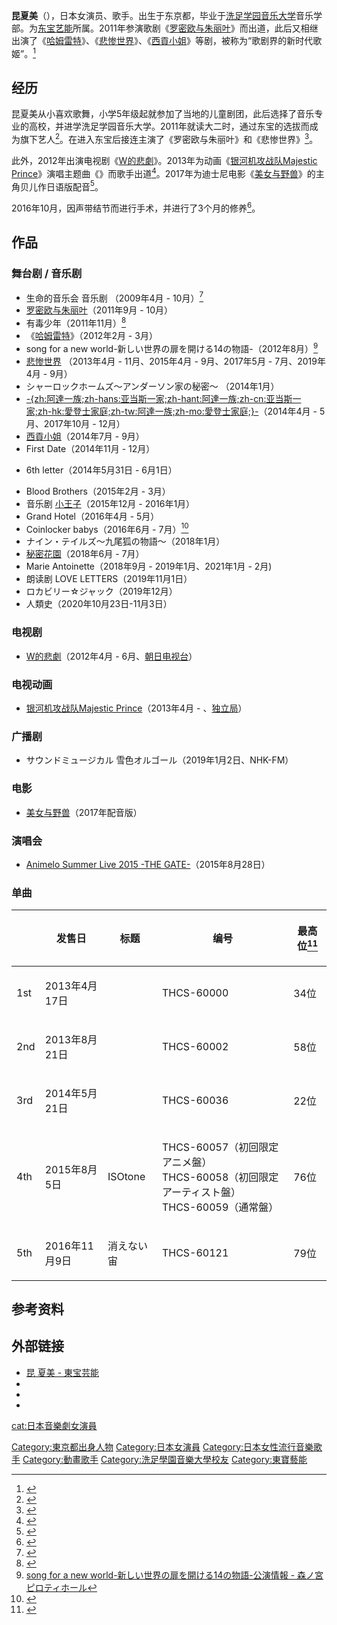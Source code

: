 {{藝人
| 姓名 = 
| 類型 = 女演员
| 出生日期 = {{bda|1991|6|28}}
| 出生地點 = 日本[[东京都|东京都]]
| 職業 = 演员、歌手
| 母校 = [[洗足學園音樂大學|洗足學園音樂大學]]
| 音樂類型 = [[J-POP|J-POP]]、[[动画歌曲|动画歌曲]]
| 活躍年代 = 2011年 -
| 經紀公司 = [[东宝艺能|东宝艺能]]
| 網站 = [https://www.toho-ent.co.jp/actor/1059 东宝艺能]
| module = {{japanese|japanese=昆 夏美|kana=こん なつみ|romaji=Kon Natsumi|embed=yes}}
}}
'''昆夏美'''（{{bd|1991年|6月28日|}}），日本女演员、歌手。出生于东京都，毕业于[[洗足学园音乐大学|洗足学园音乐大学]]音乐学部。为[[东宝艺能|东宝艺能]]所属。2011年参演歌剧《[[羅密歐與茱麗葉_(音樂劇)|罗密欧与朱丽叶]]》而出道，此后又相继出演了《[[哈姆雷特|哈姆雷特]]》、《[[悲慘世界_(音樂劇)|悲惨世界]]》、《[[西貢小姐|西貢小姐]]》等剧，被称为“歌剧界的新时代歌姬”。<ref>{{cite web |title=ミュージカル界の歌姫がアニメソング初挑戦「マジェスティックプリンス」 昆夏美インタビュー 前編 |url=https://animeanime.jp/article/2013/04/17/13716.html |website=アニメ！アニメ！ |language=ja |access-date=2021-03-03 |archive-date=2019-05-11 |archive-url=https://web.archive.org/web/20190511211913/https://animeanime.jp/article/2013/04/17/13716.html |dead-url=no }}</ref>

==经历==
昆夏美从小喜欢歌舞，小学5年级起就参加了当地的儿童剧团，此后选择了音乐专业的高校，并进学洗足学园音乐大学。2011年就读大二时，通过东宝的选拔而成为旗下艺人<ref>{{cite web |title=新人ミュージカル女優・昆夏美「音楽は身体の一部」 今後の展望と揺るぎない決意 |url=https://www.oricon.co.jp/news/2027785/full/ |website=ORICON NEWS |accessdate=2021-03-03 |archive-date=2018-01-29 |archive-url=https://web.archive.org/web/20180129010126/https://www.oricon.co.jp/news/2027785/full/ |dead-url=no }}</ref>。在进入东宝后接连主演了《罗密欧与朱丽叶》和《悲惨世界》<ref>{{cite web |title=シンデレラ女優昆夏美が２大ヒロイン役 - 芸能ニュース |url=https://www.nikkansports.com/entertainment/news/p-et-tp0-20110728-811696.html |website=nikkansports.com |accessdate=2021-03-03 |language=ja |archive-date=2018-03-10 |archive-url=https://web.archive.org/web/20180310010847/https://www.nikkansports.com/entertainment/news/p-et-tp0-20110728-811696.html |dead-url=no }}</ref>。

此外，2012年出演电视剧《[[W的悲劇#2012年電視劇|W的悲劇]]》。2013年为动画《[[銀河機攻隊_莊嚴皇子|银河机攻战队Majestic Prince]]》演唱主题曲《{{lj|私は想像する}}》而歌手出道<ref>{{cite web |title=「銀河機攻隊 マジェスティックプリンス」 OPテーマに昆夏美、EDテーマは石川智晶 |url=https://animeanime.jp/article/2013/01/25/12780.html |website=アニメ！アニメ！ |accessdate=2021-03-03 |language=ja |archive-date=2014-08-14 |archive-url=https://web.archive.org/web/20140814185624/http://animeanime.jp/article/2013/01/25/12780.html |dead-url=no }}</ref>。2017年为迪士尼电影《[[美女與野獸_(2017年電影)|美女与野兽]]》的主角贝儿作日语版配音<ref>{{cite web |title=昆夏美＆山崎育三郎！「美女と野獣」吹き替え版キャストにミュージカル俳優ずらり : 映画ニュース |url=https://eiga.com/news/20170131/13/ |website=映画.com |language=ja |access-date=2021-03-03 |archive-date=2019-09-14 |archive-url=https://web.archive.org/web/20190914071701/https://eiga.com/news/20170131/13/ |dead-url=no }}</ref>。

2016年10月，因声带结节而进行手术，并进行了3个月的修养<ref>{{cite web |title=昆夏美、声帯結節で降板の「ミス・サイゴン」復帰していた！ |url=https://www.sanspo.com/geino/news/20170123/geo17012305000001-n1.html |website=SANSPO.COM |accessdate=2021-03-03 |language=ja |date=2017-01-23 |archive-date=2018-01-28 |archive-url=https://web.archive.org/web/20180128132521/http://www.sanspo.com/geino/news/20170123/geo17012305000001-n1.html |dead-url=no }}</ref>。

==作品==
=== 舞台剧 / 音乐剧 ===
* 生命的音乐会 音乐剧 {{lj|赤毛のアン}}（2009年4月 - 10月）<ref>{{Cite web |url=http://www.classiclive-un.org/anne/2009.html |title=生命のコンサート 音楽劇 赤毛のアン |access-date=2021-03-03 |archive-date=2022-03-30 |archive-url=https://web.archive.org/web/20220330043115/http://www.classiclive-un.org/anne/2009.html }}</ref>
* [[羅密歐與茱麗葉_(音樂劇)|罗密欧与朱丽叶]]（2011年9月 - 10月）
* 有毒少年（2011年11月）<ref>{{Cite web |url=http://www.cubeinc.co.jp/stage/info/yuudoku.html |title=cube presents 有毒少年 |access-date=2021-03-03 |archive-date=2019-12-29 |archive-url=https://web.archive.org/web/20191229193922/http://cubeinc.co.jp/stage/info/yuudoku.html |dead-url=no }}</ref>
*《[[哈姆雷特|哈姆雷特]]》（2012年2月 - 3月）
* song for a new world-新しい世界の扉を開ける14の物語-（2012年8月）<ref>[http://engekilife.com/play/21590/detail song for a new world-新しい世界の扉を開ける14の物語-公演情報 - 森ノ宮ピロティホール]{{Dead link}}</ref> 
* [[悲慘世界_(音樂劇)|悲惨世界]] （2013年4月 - 11月、2015年4月 - 9月、2017年5月 - 7月、2019年4月 - 9月）
* シャーロックホームズ〜アンダーソン家の秘密〜  （2014年1月）　
* [[阿達一族|-{zh:阿達一族;zh-hans:亚当斯一家;zh-hant:阿達一族;zh-cn:亚当斯一家;zh-hk:愛登士家庭;zh-tw:阿達一族;zh-mo:愛登士家庭;}-]]（2014年4月 - 5月、2017年10月 - 12月）
* [[西貢小姐|西貢小姐]]（2014年7月 - 9月）
* First Date（2014年11月 - 12月）
* {{lj|朗読劇 私の頭の中の消しゴム}} 6th letter（2014年5月31日 - 6月1日）
* Blood Brothers（2015年2月 - 3月）
* 音乐剧 [[小王子|小王子]]（2015年12月 - 2016年1月）
* Grand Hotel（2016年4月 - 5月）
* Coinlocker babys（2016年6月 - 7月）<ref>{{Cite interview|subject=昆夏美|url=https://www.tokyoheadline.com/184275/|title=昆夏美 あの衝撃作がついに舞台化。『コインロッカー・ベイビーズ』に出演|date=2016-05-21|program=TOKYO HEADLINE|accessdate=2016-06-30|archive-date=2020-10-29|archive-url=https://web.archive.org/web/20201029074942/https://www.tokyoheadline.com/184275/|dead-url=no}}</ref>
* ナイン・テイルズ〜九尾狐の物語〜（2018年1月）
* [[秘密花園_(英語小說)|秘密花園]]（2018年6月 - 7月）
* Marie Antoinette（2018年9月 - 2019年1月、2021年1月 - 2月)
* 朗读剧 LOVE LETTERS（2019年11月1日）
* ロカビリー☆ジャック（2019年12月）
* 人類史（2020年10月23日-11月3日）

=== 电视剧 ===
* [[W的悲劇#2012年電視劇|W的悲劇]]（2012年4月 - 6月、[[朝日电视台|朝日电视台]]）

=== 电视动画 ===
* [[銀河機攻隊_莊嚴皇子|银河机攻战队Majestic Prince]]（2013年4月 - 、[[全国独立放送協議会|独立局]]）

=== 广播剧 ===
* サウンドミュージカル 雪色オルゴール（2019年1月2日、NHK-FM）

=== 电影 ===
* [[美女與野獸_(2017年電影)|美女与野兽]]（2017年配音版）

=== 演唱会 ===
* [[Animelo_Summer_Live|Animelo Summer Live 2015 -THE GATE-]]（2015年8月28日）

=== 单曲 ===
{| class="wikitable"
!  !! 发售日 !! 标题 !! 编号 !! 最高位<ref>{{Cite web|date=|url=http://www.oricon.co.jp/prof/artist/568920/ranking/cd_single/|title=昆夏美のCDシングルランキング|work=ORICON STYLE|author=|publisher=[[オリコン|オリコン]]|accessdate=2014-05-22|archive-date=2014-05-22|archive-url=https://web.archive.org/web/20140522124731/http://www.oricon.co.jp/prof/artist/568920/ranking/cd_single/|dead-url=no}}</ref>
|-
! 1st
| 2013年4月17日 || {{lj|私は想像する}} || THCS-60000 || 34位
|-
! 2nd
| 2013年8月21日 || {{lj|PROMPT}} || THCS-60002 || 58位
|-
! 3rd
| 2014年5月21日 || {{lj|虹のかけら}} || THCS-60036 || 22位
|-
! 4th
| 2015年8月5日 || ISOtone || THCS-60057（初回限定アニメ盤）<br />THCS-60058（初回限定アーティスト盤）<br />THCS-60059（通常盤） || 76位
|-
! 5th
| 2016年11月9日 || 消えない宙 || THCS-60121 || 79位
|}

==参考资料==
{{refs}}

==外部链接==
* [https://www.toho-ent.co.jp/actor/1059 昆 夏美 - 東宝芸能] {{Wayback|url=https://www.toho-ent.co.jp/actor/1059 |date=20201223061746 }}
* {{imdb}}
* {{Instagram}}
* {{Twitter}}

{{normdaten}}
{{DEFAULTSORT:kon natsumi}}
[[Category:東京都出身人物|Category:東京都出身人物]]
[[Category:日本女演員|Category:日本女演員]]
[[cat:日本音樂劇女演員|cat:日本音樂劇女演員]]
[[Category:日本女性流行音樂歌手|Category:日本女性流行音樂歌手]]
[[Category:動畫歌手|Category:動畫歌手]]
[[Category:洗足學園音樂大學校友|Category:洗足學園音樂大學校友]]
[[Category:東寶藝能|Category:東寶藝能]]